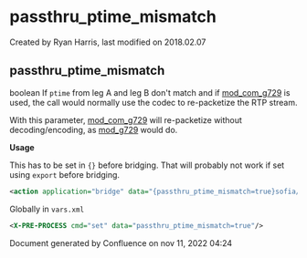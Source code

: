 
# passthru_ptime_mismatch 

 Created by  Ryan Harris, last modified on 2018.02.07

## passthru_ptime_mismatch

boolean If `ptime` from leg A and leg B don't match and if [mod\_com\_g729](../FreeSWITCH-Explained/Modules/mod_com_g729_1049284.mdx#about) is used, the call would normally use the codec to re-packetize the RTP stream.

With this parameter, [mod\_com\_g729](../FreeSWITCH-Explained/Modules/mod_com_g729_1049284.mdx#about) will re-packetize without decoding/encoding, as [mod\_g729](../FreeSWITCH-Explained/Modules/mod_g729_3375549.mdx#about) would do.

**Usage**

This has to be set in `{}` before bridging. That will probably not work if set using `export` before bridging.

```xml
<action application="bridge" data="{passthru_ptime_mismatch=true}sofia/gateway/trunk/$1"/>
```

Globally in `vars.xml`

```xml
<X-PRE-PROCESS cmd="set" data="passthru_ptime_mismatch=true"/>
```

Document generated by Confluence on nov 11, 2022 04:24
